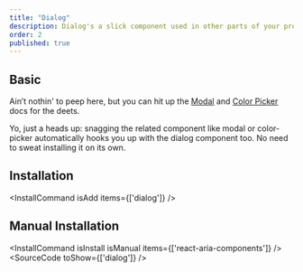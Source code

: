 ```yaml
---
title: "Dialog"
description: Dialog's a slick component used in other parts of your project that need dialog, like modal, color picker, and more.
order: 2
published: true
---
```


## Basic
Ain’t nothin' to peep here, but you can hit up the [Modal](/docs/components/overlays/modal) and [Color Picker](/docs/components/colors/color-picker) docs for the deets.

<Note>
  Yo, just a heads up: snagging the related component like modal or color-picker automatically hooks you up with the dialog component too. No need to sweat installing it on its own.
</Note>

## Installation
<InstallCommand isAdd items={['dialog']} />

## Manual Installation
<InstallCommand isInstall isManual items={['react-aria-components']} />
<SourceCode toShow={['dialog']} />

